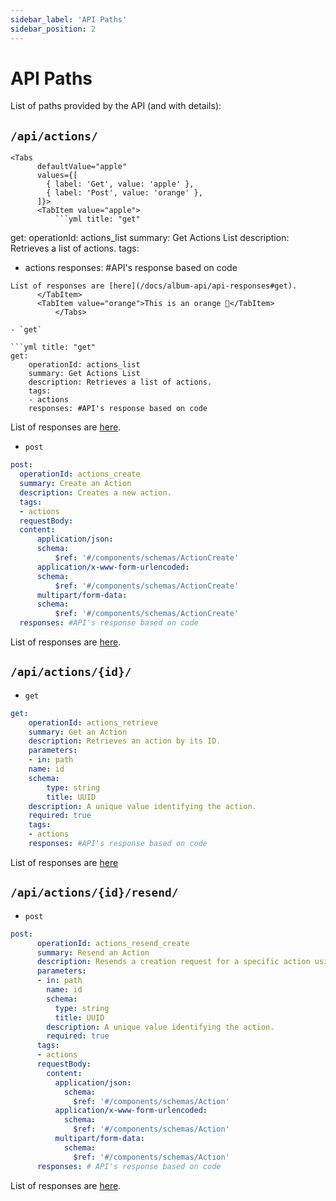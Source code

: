 ```yaml
---
sidebar_label: 'API Paths'
sidebar_position: 2
---
```


# API Paths

List of paths provided by the API (and with details):

## `/api/actions/`

    <Tabs
          defaultValue="apple"
          values={[
            { label: 'Get', value: 'apple' },
            { label: 'Post', value: 'orange' },
          ]}>
          <TabItem value="apple">
              ```yml title: "get"
get:
  operationId: actions_list
  summary: Get Actions List
  description: Retrieves a list of actions.
  tags:
  - actions
  responses: #API's response based on code
```
List of responses are [here](/docs/album-api/api-responses#get).
      </TabItem>
      <TabItem value="orange">This is an orange 🍊</TabItem>
          </Tabs>

- `get` 

```yml title: "get"
get:
    operationId: actions_list
    summary: Get Actions List
    description: Retrieves a list of actions.
    tags:
    - actions
    responses: #API's response based on code
```
List of responses are [here](/docs/album-api/api-responses#get).

- `post` 

```yml title: "post"
post:
  operationId: actions_create
  summary: Create an Action
  description: Creates a new action.
  tags:
  - actions
  requestBody:
  content:
      application/json:
      schema:
          $ref: '#/components/schemas/ActionCreate'
      application/x-www-form-urlencoded:
      schema:
          $ref: '#/components/schemas/ActionCreate'
      multipart/form-data:
      schema:
          $ref: '#/components/schemas/ActionCreate'
  responses: #API's response based on code
```
List of responses are [here](/docs/album-api/api-responses#post).

## `/api/actions/{id}/`

- `get`

```yml
get:
    operationId: actions_retrieve
    summary: Get an Action
    description: Retrieves an action by its ID.
    parameters:
    - in: path
    name: id
    schema:
        type: string
        title: UUID
    description: A unique value identifying the action.
    required: true
    tags:
    - actions
    responses: #API's response based on code
```
List of responses are [here](/docs/album-api/api-responses#get-1)

## `/api/actions/{id}/resend/`

- `post`

```yml
post:
      operationId: actions_resend_create
      summary: Resend an Action
      description: Resends a creation request for a specific action using its ID.
      parameters:
      - in: path
        name: id
        schema:
          type: string
          title: UUID
        description: A unique value identifying the action.
        required: true
      tags:
      - actions
      requestBody:
        content:
          application/json:
            schema:
              $ref: '#/components/schemas/Action'
          application/x-www-form-urlencoded:
            schema:
              $ref: '#/components/schemas/Action'
          multipart/form-data:
            schema:
              $ref: '#/components/schemas/Action'
      responses: # API's response based on code
```
List of responses are [here](/docs/album-api/api-responses#post-1).
